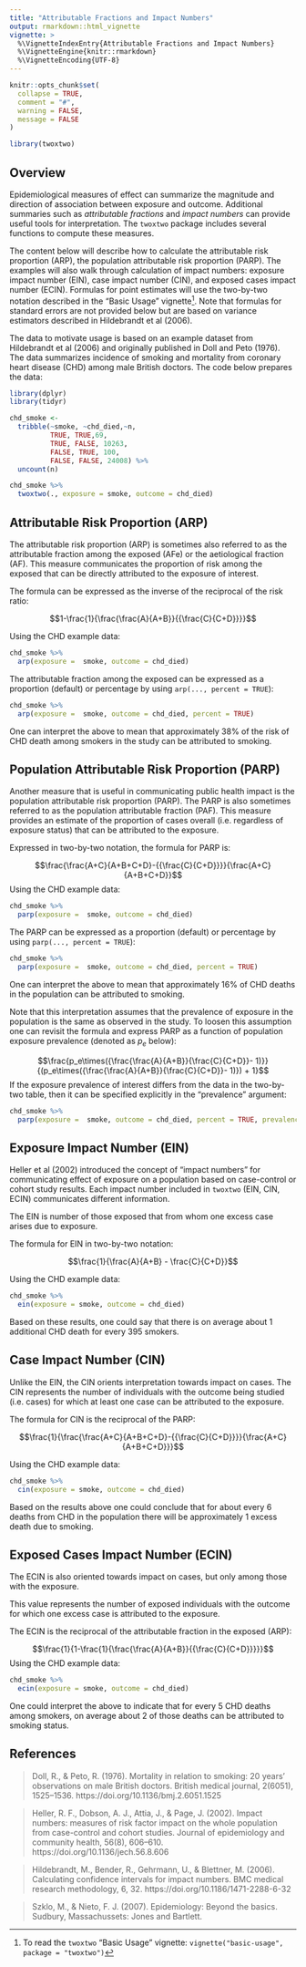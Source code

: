 ```yaml
---
title: "Attributable Fractions and Impact Numbers"
output: rmarkdown::html_vignette
vignette: >
  %\VignetteIndexEntry{Attributable Fractions and Impact Numbers}
  %\VignetteEngine{knitr::rmarkdown}
  %\VignetteEncoding{UTF-8}
---
```


```r
knitr::opts_chunk$set(
  collapse = TRUE,
  comment = "#",
  warning = FALSE,
  message = FALSE
)
```

```r
library(twoxtwo)
```

## Overview

Epidemiological measures of effect can summarize the magnitude and direction of association between exposure and outcome. Additional summaries such as *attributable fractions* and *impact numbers* can provide useful tools for interpretation.  The `twoxtwo` package includes several functions to compute these measures.  

The content below will describe how to calculate the attributable risk proportion (ARP), the population attributable risk proportion (PARP). The examples will also walk through calculation of impact numbers: exposure impact number (EIN), case impact number (CIN), and exposed cases impact number (ECIN). Formulas for point estimates will use the two-by-two notation described in the "Basic Usage" vignette[^basic-usage]. Note that formulas for standard errors are not provided below but are based on variance estimators described in Hildebrandt et al (2006).

The data to motivate usage is based on an example dataset from Hildebrandt et al (2006) and originally published in Doll and Peto (1976). The data summarizes incidence of smoking and mortality from coronary heart disease (CHD) among male British doctors. The code below prepares the data:

```r
library(dplyr)
library(tidyr)

chd_smoke <-
  tribble(~smoke, ~chd_died,~n,
          TRUE, TRUE,69,
          TRUE, FALSE, 10263,
          FALSE, TRUE, 100,
          FALSE, FALSE, 24008) %>%
  uncount(n)
```

```r
chd_smoke %>%
  twoxtwo(., exposure = smoke, outcome = chd_died)
```

[^basic-usage]: To read the `twoxtwo` "Basic Usage" vignette: `vignette("basic-usage", package = "twoxtwo")`

## Attributable Risk Proportion (ARP)

The attributable risk proportion (ARP) is sometimes also referred to as the attributable fraction among the exposed (AFe) or the aetiological fraction (AF). This measure communicates the proportion of risk among the exposed that can be directly attributed to the exposure of interest.

The formula can be expressed as the inverse of the reciprocal of the risk ratio:

$$1-\frac{1}{\frac{\frac{A}{A+B}}{{\frac{C}{C+D}}}}$$

Using the CHD example data:

```r
chd_smoke %>%
  arp(exposure =  smoke, outcome = chd_died)
```

The attributable fraction among the exposed can be expressed as a proportion (default) or percentage by using `arp(..., percent = TRUE`):

```r
chd_smoke %>%
  arp(exposure =  smoke, outcome = chd_died, percent = TRUE)
```

One can interpret the above to mean that approximately 38% of the risk of CHD death among smokers in the study can be attributed to smoking. 

## Population Attributable Risk Proportion (PARP)

Another measure that is useful in communicating public health impact is the population attributable risk proportion (PARP). The PARP is also sometimes referred to as the population attributable fraction (PAF). This measure provides an estimate of the proportion of cases overall (i.e. regardless of exposure status) that can be attributed to the exposure. 

Expressed in two-by-two notation, the formula for PARP is:

$$\frac{\frac{A+C}{A+B+C+D}-{{\frac{C}{C+D}}}}{\frac{A+C}{A+B+C+D}}$$
Using the CHD example data:

```r
chd_smoke %>%
  parp(exposure =  smoke, outcome = chd_died)
```

The PARP can be expressed as a proportion (default) or percentage by using `parp(..., percent = TRUE`):

```r
chd_smoke %>%
  parp(exposure =  smoke, outcome = chd_died, percent = TRUE)
```

One can interpret the above to mean that approximately 16% of CHD deaths in the population can be attributed to smoking. 

Note that this interpretation assumes that the prevalence of exposure in the population is the same as observed in the study. To loosen this assumption one can revisit the formula and express PARP as a function of population exposure prevalence (denoted as $p_e$ below):

$$\frac{p_e\times({\frac{\frac{A}{A+B}}{\frac{C}{C+D}}- 1)}}{(p_e\times({\frac{\frac{A}{A+B}}{\frac{C}{C+D}}- 1)}) + 1}$$
If the exposure prevalence of interest differs from the data in the two-by-two table, then it can be specified explicitly in the "prevalence" argument:

```r
chd_smoke %>%
  parp(exposure =  smoke, outcome = chd_died, percent = TRUE, prevalence = 0.2)
```

## Exposure Impact Number (EIN)

Heller et al (2002) introduced the concept of "impact numbers" for communicating effect of exposure on a population based on case-control or cohort study results. Each impact number included in `twoxtwo` (EIN, CIN, ECIN) communicates different information.

The EIN is number of those exposed that from whom one excess case arises due to exposure.

The formula for EIN in two-by-two notation:

$$\frac{1}{\frac{A}{A+B} - \frac{C}{C+D}}$$

Using the CHD example data:

```r
chd_smoke %>%
  ein(exposure = smoke, outcome = chd_died)
```

Based on these results, one could say that there is on average about 1 additional CHD death for every 395 smokers.

## Case Impact Number (CIN)

Unlike the EIN, the CIN orients interpretation towards impact on cases. 
The CIN represents the number of individuals with the outcome being studied (i.e. cases) for which at least one case can be attributed to the exposure.

The formula for CIN is the reciprocal of the PARP:

$$\frac{1}{\frac{\frac{A+C}{A+B+C+D}-{{\frac{C}{C+D}}}}{\frac{A+C}{A+B+C+D}}}$$

Using the CHD example data:

```r
chd_smoke %>%
  cin(exposure = smoke, outcome = chd_died)
```
Based on the results above one could conclude that for about every 6 deaths from CHD in the population there will be approximately 1 excess death due to smoking. 

## Exposed Cases Impact Number (ECIN)

The ECIN is also oriented towards impact on cases, but only among those with the exposure. 

This value represents the number of exposed individuals with the outcome for which one excess case is attributed to the exposure.

The ECIN is the reciprocal of the attributable fraction in the exposed (ARP):

$$\frac{1}{1-\frac{1}{\frac{\frac{A}{A+B}}{{\frac{C}{C+D}}}}}$$
Using the CHD example data:

```r
chd_smoke %>%
  ecin(exposure = smoke, outcome = chd_died)
```
One could interpret the above to indicate that for every 5 CHD deaths among smokers, on average about 2 of those deaths can be attributed to smoking status.

## References

> Doll, R., & Peto, R. (1976). Mortality in relation to smoking: 20 years' observations on male British doctors. British medical journal, 2(6051), 1525–1536. https://doi.org/10.1136/bmj.2.6051.1525

> Heller, R. F., Dobson, A. J., Attia, J., & Page, J. (2002). Impact numbers: measures of risk factor impact on the whole population from case-control and cohort studies. Journal of epidemiology and community health, 56(8), 606–610. https://doi.org/10.1136/jech.56.8.606

> Hildebrandt, M., Bender, R., Gehrmann, U., & Blettner, M. (2006). Calculating confidence intervals for impact numbers. BMC medical research methodology, 6, 32. https://doi.org/10.1186/1471-2288-6-32

> Szklo, M., & Nieto, F. J. (2007). Epidemiology: Beyond the basics. Sudbury, Massachussets: Jones and Bartlett.

